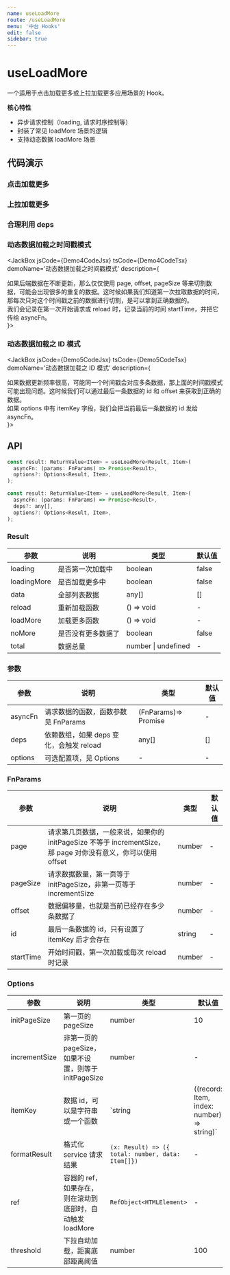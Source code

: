 ```yaml
---
name: useLoadMore
route: /useLoadMore
menu: '中台 Hooks'
edit: false
sidebar: true
---
```








# useLoadMore

一个适用于点击加载更多或上拉加载更多应用场景的 Hook。

**核心特性**

* 异步请求控制（loading, 请求时序控制等）
* 封装了常见 loadMore 场景的逻辑
* 支持动态数据 loadMore 场景

## 代码演示

### 点击加载更多

<JackBox jsCode={Demo1CodeJsx} tsCode={Demo1CodeTsx} demoName='点击加载更多' description='标准的加载更多例子'>
  <Demo1 />
</JackBox>

### 上拉加载更多

<JackBox jsCode={Demo2CodeJsx} tsCode={Demo2CodeTsx} demoName='上拉加载更多' description='如果 options 中存在 ref，则在滚动到底部时，自动触发 loadMore'>
  <Demo2 />
</JackBox>

### 合理利用 deps

<JackBox jsCode={Demo3CodeJsx} tsCode={Demo3CodeTsx} demoName='合理利用 deps' description='如果 deps 变化，则重置当前分页，重新请求数据'>
  <Demo3 />
</JackBox>

### 动态数据加载之时间戳模式

<JackBox jsCode={Demo4CodeJsx} tsCode={Demo4CodeTsx} demoName='动态数据加载之时间戳模式' description={
  <div>
    如果后端数据在不断更新，那么仅仅使用 page, offset, pageSize 等来切割数据，可能会出现很多的重复的数据。这时候如果我们知道第一次拉取数据的时间，那每次只对这个时间戳之前的数据进行切割，是可以拿到正确数据的。<br />
    我们会记录在第一次开始请求或 reload 时，记录当前的时间 startTime，并把它传给 asyncFn。
  </div>
}>
  <Demo4 />
</JackBox>

### 动态数据加载之 ID 模式

<JackBox jsCode={Demo5CodeJsx} tsCode={Demo5CodeTsx} demoName='动态数据加载之 ID 模式' description={
  <div>
    如果数据更新频率很高，可能同一个时间戳会对应多条数据，那上面的时间戳模式可能出现问题。这时候我们可以通过最后一条数据的 id 和 offset 来获取到正确的数据。<br />
    如果 options 中有 itemKey 字段，我们会把当前最后一条数据的 id 发给 asyncFn。
  </div>
}>
  <Demo5 />
</JackBox>

## API

```javascript
const result: ReturnValue<Item> = useLoadMore<Result, Item>(
  asyncFn: (params: FnParams) => Promise<Result>,
  options?: Options<Result, Item>,
);

const result: ReturnValue<Item> = useLoadMore<Result, Item>(
  asyncFn: (params: FnParams) => Promise<Result>,
  deps?: any[],
  options?: Options<Result, Item>,
);

```

### Result

| 参数        | 说明               | 类型       | 默认值      |
|-------------|--------------------|------------|-------------|
| loading     | 是否第一次加载中   | boolean    | false       |
| loadingMore | 是否加载更多中     | boolean    | false       |
| data        | 全部列表数据       | any[]      | []          |
| reload      | 重新加载函数       | () => void | -           |
| loadMore    | 加载更多函数       | () => void | -           |
| noMore      | 是否没有更多数据了 | boolean    | false       |
| total       | 数据总量           | number \| undefined|- |


### 参数

| 参数    | 说明                                    | 类型               | 默认值 |
|---------|-----------------------------------------|--------------------|--------|
| asyncFn | 请求数据的函数，函数参数见 FnParams       | (FnParams)=> Promise | -      |
| deps    | 依赖数组，如果 deps 变化，会触发 reload   | any[]              | []     |
| options | 可选配置项，见 Options                  | -                  | -      |


### FnParams

| 参数      | 说明                                                                                                          | 类型   | 默认值 |
|-----------|---------------------------------------------------------------------------------------------------------------|--------|--------|
| page      | 请求第几页数据，一般来说，如果你的 initPageSize 不等于 incrementSize，那 page 对你没有意义，你可以使用 offset | number | -      |
| pageSize  | 请求数据数量，第一页等于 initPageSize，非第一页等于 incrementSize                                             | number | -      |
| offset    | 数据偏移量，也就是当前已经存在多少条数据了                                                                    | number | -      |
| id        | 最后一条数据的 id，只有设置了 itemKey 后才会存在                                                              | string | -      |
| startTime | 开始时间戳，第一次加载或每次 reload 时记录                                                                    | number | -      |


### Options

| 参数          | 说明                                                      | 类型                                                 | 默认值 |
|---------------|-----------------------------------------------------------|------------------------------------------------------|--------|
| initPageSize  | 第一页的 pageSize                                         | number                                               | 10     |
| incrementSize | 非第一页的 pageSize，如果不设置，则等于 initPageSize      | number                                               | -      |
| itemKey       | 数据 id，可以是字符串或一个函数                           | `string | ((record: Item, index: number) => string)` | -      |
| formatResult  | 格式化 service 请求结果                                   | `(x: Result) => ({ total: number, data: Item[]})`    | -      |
| ref           | 容器的 ref，如果存在，则在滚动到底部时，自动触发 loadMore | `RefObject<HTMLElement>`                             | -      |
| threshold     | 下拉自动加载，距离底部距离阈值                            | number                                               | 100    |
